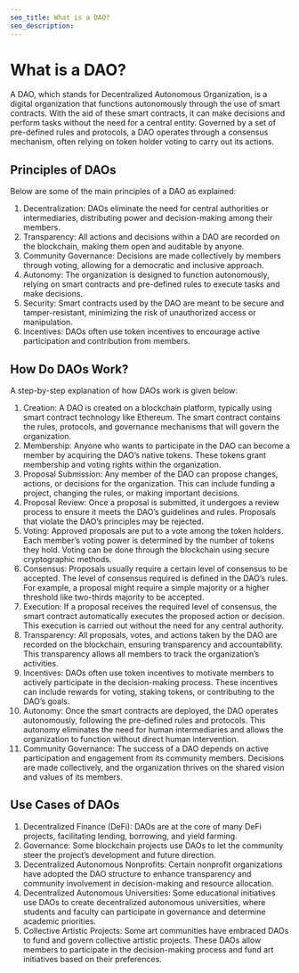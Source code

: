 ```yaml
---
seo_title: What is a DAO?
seo_description:
---
```


# What is a DAO?

A DAO, which stands for Decentralized Autonomous Organization, is a digital organization that functions autonomously through the use of smart contracts. With the aid of these smart contracts, it can make decisions and perform tasks without the need for a central entity. Governed by a set of pre-defined rules and protocols, a DAO operates through a consensus mechanism, often relying on token holder voting to carry out its actions.

## Principles of DAOs
Below are some of the main principles of a DAO as explained:

1. Decentralization: DAOs eliminate the need for central authorities or intermediaries, distributing power and decision-making among their members.
2. Transparency: All actions and decisions within a DAO are recorded on the blockchain, making them open and auditable by anyone.
3. Community Governance: Decisions are made collectively by members through voting, allowing for a democratic and inclusive approach.
4. Autonomy: The organization is designed to function autonomously, relying on smart contracts and pre-defined rules to execute tasks and make decisions.
5. Security: Smart contracts used by the DAO are meant to be secure and tamper-resistant, minimizing the risk of unauthorized access or manipulation.
6. Incentives: DAOs often use token incentives to encourage active participation and contribution from members.

## How Do DAOs Work?
A step-by-step explanation of how DAOs work is given below:

1. Creation: A DAO is created on a blockchain platform, typically using smart contract technology like Ethereum. The smart contract contains the rules, protocols, and governance mechanisms that will govern the organization.
2. Membership: Anyone who wants to participate in the DAO can become a member by acquiring the DAO’s native tokens. These tokens grant membership and voting rights within the organization.
3. Proposal Submission: Any member of the DAO can propose changes, actions, or decisions for the organization. This can include funding a project, changing the rules, or making important decisions.
4. Proposal Review: Once a proposal is submitted, it undergoes a review process to ensure it meets the DAO’s guidelines and rules. Proposals that violate the DAO’s principles may be rejected.
5. Voting: Approved proposals are put to a vote among the token holders. Each member’s voting power is determined by the number of tokens they hold. Voting can be done through the blockchain using secure cryptographic methods.
6. Consensus: Proposals usually require a certain level of consensus to be accepted. The level of consensus required is defined in the DAO’s rules. For example, a proposal might require a simple majority or a higher threshold like two-thirds majority to be accepted.
7. Execution: If a proposal receives the required level of consensus, the smart contract automatically executes the proposed action or decision. This execution is carried out without the need for any central authority.
8. Transparency: All proposals, votes, and actions taken by the DAO are recorded on the blockchain, ensuring transparency and accountability. This transparency allows all members to track the organization’s activities.
9. Incentives: DAOs often use token incentives to motivate members to actively participate in the decision-making process. These incentives can include rewards for voting, staking tokens, or contributing to the DAO’s goals.
10. Autonomy: Once the smart contracts are deployed, the DAO operates autonomously, following the pre-defined rules and protocols. This autonomy eliminates the need for human intermediaries and allows the organization to function without direct human intervention.
11. Community Governance: The success of a DAO depends on active participation and engagement from its community members. Decisions are made collectively, and the organization thrives on the shared vision and values of its members.

## Use Cases of DAOs
1. Decentralized Finance (DeFi): DAOs are at the core of many DeFi projects, facilitating lending, borrowing, and yield farming.
2. Governance: Some blockchain projects use DAOs to let the community steer the project’s development and future direction.
3. Decentralized Autonomous Nonprofits: Certain nonprofit organizations have adopted the DAO structure to enhance transparency and community involvement in decision-making and resource allocation.
4. Decentralized Autonomous Universities: Some educational initiatives use DAOs to create decentralized autonomous universities, where students and faculty can participate in governance and determine academic priorities.
5. Collective Artistic Projects: Some art communities have embraced DAOs to fund and govern collective artistic projects. These DAOs allow members to participate in the decision-making process and fund art initiatives based on their preferences.
